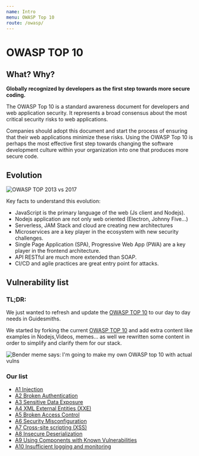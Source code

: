 ```yaml
---
name: Intro
menu: OWASP Top 10
route: /owasp/
---
```


# OWASP TOP 10

## What? Why?

**Globally recognized by developers as the first step towards more secure coding.**

The OWASP Top 10 is a standard awareness document for developers and web application security. It represents a broad consensus about the most critical security risks to web applications.

Companies should adopt this document and start the process of ensuring that their web applications minimize these risks. Using the OWASP Top 10 is perhaps the most effective first step towards changing the software development culture within your organization into one that produces more secure code.

## Evolution

![OWASP TOP 2013 vs 2017](../../public/owasp_evolution.png)

Key facts to understand this evolution:
- JavaScript is the primary language of the web (Js client and Nodejs).
- Nodejs application are not only web oriented (Electron, Johnny Five...)
- Serverless, JAM Stack and cloud are creating new architectures
- Microservices are a key player in the ecosystem with new security challenges.
- Single Page Application (SPA), Progressive Web App (PWA) are a key player in the frontend architecture.
- API RESTful are much more extended than SOAP. 
- CI/CD and agile practices are great entry point for attacks.

## Vulnerability list

### TL;DR:

We just wanted to refresh and update the [OWASP TOP 10](https://owasp.org/www-project-top-ten/) to our day to day needs in Guidesmiths.

We started by forking the current [OWASP TOP 10](https://owasp.org/www-project-top-ten/) and add extra content like examples in Nodejs,Videos, memes... as well we rewritten some content in order to simplify and clarify them for our stack. 

![Bender meme says: I'm going to make my own OWASP top 10 with actual vulns](../../public/meme_01.jpg)

### Our list

- [A1 Injection](/owasp/a1_injection)
- [A2 Broken Authentication](/owasp/a2_broken_authentication)
- [A3 Sensitive Data Exposure](/owasp/a3_sensitived_data_exposure)
- [A4 XML External Entities (XXE)](/owasp/a4_xml_external_entities_xxe)
- [A5 Broken Access Control](/owasp/a5_broken_access_control)
- [A6 Security Misconfiguration](/owasp/a6_security_misconfiguration)
- [A7 Cross-site scripting (XSS)](/owasp/a7_cross-site_scripting_xss)
- [A8 Insecure Deserialization](/owasp/a8_insecure_deserialization)
- [A9 Using Components with Known Vulnerabilities](/owasp/a9_using_components_with_known_vulnerabilities)
- [A10 Insufficient logging and monitoring](/owasp/a10_insufficient_logging_and_monitoring)



